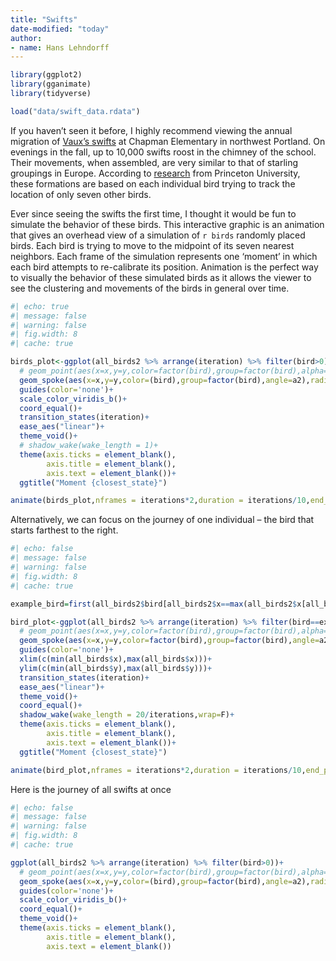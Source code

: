 ```yaml
---
title: "Swifts"
date-modified: "today"
author:
- name: Hans Lehndorff
---
```


```r
library(ggplot2)
library(gganimate)
library(tidyverse)

load("data/swift_data.rdata")
```

If you haven't seen it before, I highly recommend viewing the annual migration of [Vaux's swifts](https://audubonportland.org/go-outside/swift-watch/) at Chapman Elementary in northwest Portland. On evenings in the fall, up to 10,000 swifts roost in the chimney of the school. Their movements, when assembled, are very similar to that of starling groupings in Europe. According to [research](https://www.princeton.edu/news/2013/02/07/birds-feather-track-seven-neighbors-flock-together) from Princeton University, these formations are based on each individual bird trying to track the location of only seven other birds.

Ever since seeing the swifts the first time, I thought it would be fun to simulate the behavior of these birds. This interactive graphic is an animation that gives an overhead view of a simulation of `r birds` randomly placed birds. Each bird is trying to move to the midpoint of its seven nearest neighbors. Each frame of the simulation represents one 'moment' in which each bird attempts to re-calibrate its position. Animation is the perfect way to visually the behavior of these simulated birds as it allows the viewer to see the clustering and movements of the birds in general over time.

```r
#| echo: true
#| message: false
#| warning: false
#| fig.width: 8
#| cache: true

birds_plot<-ggplot(all_birds2 %>% arrange(iteration) %>% filter(bird>0))+
  # geom_point(aes(x=x,y=y,color=factor(bird),group=factor(bird),alpha=iteration))+
  geom_spoke(aes(x=x,y=y,color=(bird),group=factor(bird),angle=a2),radius=1,arrow=arrow(type = "closed",length = unit(3/range,"inches")))+
  guides(color='none')+
  scale_color_viridis_b()+
  coord_equal()+
  transition_states(iteration)+
  ease_aes("linear")+
  theme_void()+
  # shadow_wake(wake_length = 1)+
  theme(axis.ticks = element_blank(),
        axis.title = element_blank(),
        axis.text = element_blank())+
  ggtitle("Moment {closest_state}")

animate(birds_plot,nframes = iterations*2,duration = iterations/10,end_pause = 10,renderer = gifski_renderer())  

```

Alternatively, we can focus on the journey of one individual -- the bird that starts farthest to the right.

```r
#| echo: false
#| message: false
#| warning: false
#| fig.width: 8
#| cache: true

example_bird=first(all_birds2$bird[all_birds2$x==max(all_birds2$x[all_birds$iteration==0])&all_birds$iteration==0])

bird_plot<-ggplot(all_birds2 %>% arrange(iteration) %>% filter(bird==example_bird))+
  # geom_point(aes(x=x,y=y,color=factor(bird),group=factor(bird),alpha=iteration))+
  geom_spoke(aes(x=x,y=y,color=factor(bird),group=factor(bird),angle=a2),radius=1,arrow=arrow(type = "closed",length = unit(3/range,"inches")))+
  guides(color='none')+
  xlim(c(min(all_birds$x),max(all_birds$x)))+
  ylim(c(min(all_birds$y),max(all_birds$y)))+
  transition_states(iteration)+
  ease_aes("linear")+
  theme_void()+
  coord_equal()+
  shadow_wake(wake_length = 20/iterations,wrap=F)+
  theme(axis.ticks = element_blank(),
        axis.title = element_blank(),
        axis.text = element_blank())+
  ggtitle("Moment {closest_state}")

animate(bird_plot,nframes = iterations*2,duration = iterations/10,end_pause = 10,renderer = gifski_renderer())
```

Here is the journey of all swifts at once

```r
#| echo: false
#| message: false
#| warning: false
#| fig.width: 8
#| cache: true

ggplot(all_birds2 %>% arrange(iteration) %>% filter(bird>0))+
  # geom_point(aes(x=x,y=y,color=factor(bird),group=factor(bird),alpha=iteration))+
  geom_spoke(aes(x=x,y=y,color=(bird),group=factor(bird),angle=a2),radius=1,arrow=arrow(type = "closed",length = unit(3/range,"inches")))+
  guides(color='none')+
  scale_color_viridis_b()+
  coord_equal()+
  theme_void()+
  theme(axis.ticks = element_blank(),
        axis.title = element_blank(),
        axis.text = element_blank())

```
